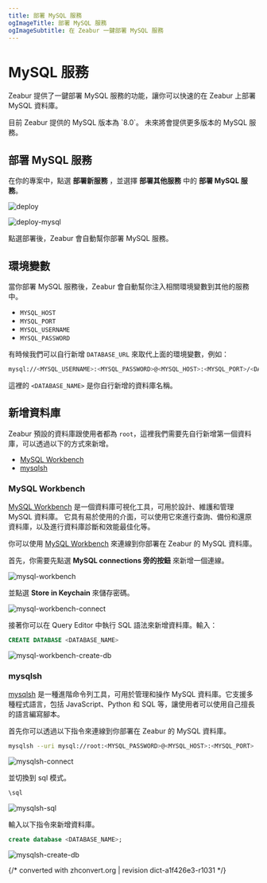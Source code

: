 ```yaml
---
title: 部署 MySQL 服務
ogImageTitle: 部署 MySQL 服務
ogImageSubtitle: 在 Zeabur 一鍵部署 MySQL 服務
---
```



# MySQL 服務

Zeabur 提供了一鍵部署 MySQL 服務的功能，讓你可以快速的在 Zeabur 上部署 MySQL 資料庫。

<Callout type="info" emoji="ℹ️">
  目前 Zeabur 提供的 MySQL 版本為 `8.0`。
  未來將會提供更多版本的 MySQL 服務。
</Callout>

## 部署 MySQL 服務

在你的專案中，點選 **部署新服務** ，並選擇 **部署其他服務** 中的 **部署 MySQL 服務**。

![deploy](/framework/deploy.zh-TW.png)

![deploy-mysql](/databases/deploy-mysql.zh-TW.png)

點選部署後，Zeabur 會自動幫你部署 MySQL 服務。

## 環境變數

當你部署 MySQL 服務後，Zeabur 會自動幫你注入相關環境變數到其他的服務中。

 - `MYSQL_HOST`
 - `MYSQL_PORT`
 - `MYSQL_USERNAME`
 - `MYSQL_PASSWORD`

有時候我們可以自行新增 `DATABASE_URL` 來取代上面的環境變數，例如：

```bash copy
mysql://<MYSQL_USERNAME>:<MYSQL_PASSWORD>@<MYSQL_HOST>:<MYSQL_PORT>/<DATABASE_NAME>
```

這裡的 `<DATABASE_NAME>` 是你自行新增的資料庫名稱。

## 新增資料庫

Zeabur 預設的資料庫跟使用者都為 `root`，這裡我們需要先自行新增第一個資料庫，可以透過以下的方式來新增。

 - [MySQL Workbench](#mysql-workbench)
 - [mysqlsh](#mysqlsh)

### MySQL Workbench

[MySQL Workbench](https://www.mysql.com/products/workbench/) 是一個資料庫可視化工具，可用於設計、維護和管理 MySQL 資料庫。
它具有易於使用的介面，可以使用它來進行查詢、備份和還原資料庫，以及進行資料庫診斷和效能最佳化等。

你可以使用 [MySQL Workbench](https://www.mysql.com/products/workbench/) 來連線到你部署在 Zeabur 的 MySQL 資料庫。

首先，你需要先點選 **MySQL connections 旁的按鈕** 來新增一個連線。

![mysql-workbench](/databases/mysql/mysql-workbench.png)

並點選 **Store in Keychain** 來儲存密碼。

![mysql-workbench-connect](/databases/mysql/mysql-workbench-connect.png)

接著你可以在 Query Editor 中執行 SQL 語法來新增資料庫。輸入：

```sql copy
CREATE DATABASE <DATABASE_NAME>
```

![mysql-workbench-create-db](/databases/mysql/mysql-workbench-create-db.png)

### mysqlsh

[mysqlsh](https://dev.mysql.com/doc/mysql-shell/8.0/en/) 是一種進階命令列工具，可用於管理和操作 MySQL 資料庫。它支援多種程式語言，包括 JavaScript、Python 和 SQL 等，讓使用者可以使用自己擅長的語言編寫腳本。

首先你可以透過以下指令來連線到你部署在 Zeabur 的 MySQL 資料庫。

```bash copy
mysqlsh --uri mysql://root:<MYSQL_PASSWORD>@<MYSQL_HOST>:<MYSQL_PORT>
```

![mysqlsh-connect](/databases/mysql/mysqlsh-connect.png)

並切換到 sql 模式。

```bash copy
\sql
```

![mysqlsh-sql](/databases/mysql/mysqlsh-sql.png)

輸入以下指令來新增資料庫。

```sql copy
create database <DATABASE_NAME>;
```

![mysqlsh-create-db](/databases/mysql/mysqlsh-create-db.png)

{/* converted with zhconvert.org | revision dict-a1f426e3-r1031 */}
